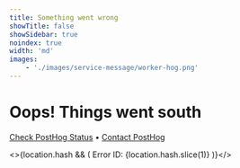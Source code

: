 ```yaml
---
title: Something went wrong
showTitle: false
showSidebar: true
noindex: true
width: 'md'
images:
    - './images/service-message/worker-hog.png'
---
```




<div className="block mb-8 -mt-8 mx-auto" style={{ maxWidth: '370px' }}>
  <GatsbyImage image={getImage(props.images[0])} alt="Worker hog" placeholder="none" />
</div>

<h1 className="text-center px-2 md:px-8 text-3xl md:text-5xl xl:text-6xl relative">
  <span className='text-red'>Oops!</span> Things went south
</h1>

<Hero subtitle="We weren't able to handle this request." />

<p className='text-center -mt-4'>
    <a href="https://status.posthog.com/">Check PostHog Status</a>
    <span className="mx-2">•</span>
    <a href={
        'mailto:support@posthog.com?subject=Encountered server error'
        + (location.hash ? ` (ID ${location.hash.slice(1)})` : '')
    }>Contact PostHog</a>
</p>

<>{location.hash && (
    <span className="absolute bottom-4 left-1/2 -translate-x-1/2 font-semibold text-sm text-center opacity-50">
        Error ID: {location.hash.slice(1)}
    </span>
)}</>

